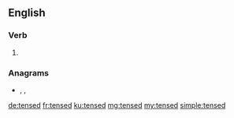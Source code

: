 ==English==

===Verb===
{{head|en|verb form}}

# {{en-past of|tense}}

===Anagrams===
* {{l|en|needst}}, {{l|en|nested}}, {{l|en|teends}}

[[de:tensed]]
[[fr:tensed]]
[[ku:tensed]]
[[mg:tensed]]
[[my:tensed]]
[[simple:tensed]]